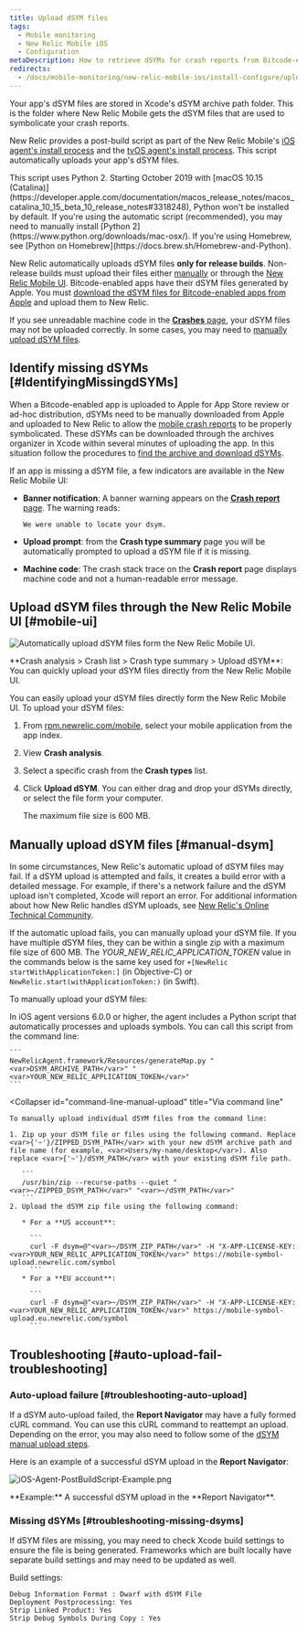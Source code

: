 ```yaml
---
title: Upload dSYM files
tags:
  - Mobile monitoring
  - New Relic Mobile iOS
  - Configuration
metaDescription: How to retrieve dSYMs for crash reports from Bitcode-enabled iOS apps that are monitored by New Relic Mobile.
redirects:
  - /docs/mobile-monitoring/new-relic-mobile-ios/install-configure/upload-dsyms-bitcode-apps
---
```


Your app's dSYM files are stored in Xcode's dSYM archive path folder. This is the folder where New Relic Mobile gets the dSYM files that are used to symbolicate your crash reports.

New Relic provides a post-build script as part of the New Relic Mobile's [iOS agent's install process](/docs/mobile-monitoring/mobile-monitoring-installation/getting-started/ios-installation-configuration) and the [tvOS agent's install process](/docs/mobile-monitoring/new-relic-mobile-ios/get-started/tvos-installation-configuration). This script automatically uploads your app's dSYM files.

<Callout variant="important">
  This script uses Python 2. Starting October 2019 with [macOS 10.15 (Catalina)](https://developer.apple.com/documentation/macos_release_notes/macos_catalina_10_15_beta_10_release_notes#3318248), Python won't be installed by default. If you're using the automatic script (recommended), you may need to manually install [Python 2](https://www.python.org/downloads/mac-osx/). If you're using Homebrew, see [Python on Homebrew](https://docs.brew.sh/Homebrew-and-Python).
</Callout>

New Relic automatically uploads dSYM files **only for release builds**. Non-release builds must upload their files either [manually](#manual-dsym) or through the [New Relic Mobile UI](#mobile-ui). Bitcode-enabled apps have their dSYM files generated by Apple. You must [download the dSYM files for Bitcode-enabled apps from Apple](/docs/mobile-monitoring/new-relic-mobile-ios/install-configure/retrieve-upload-dsyms-bitcode-enabled-apps) and upload them to New Relic.

If you see unreadable machine code in the [**Crashes** page](/docs/mobile-monitoring/mobile-monitoring-ui/crashes/mobile-apps-crashes-dashboard), your dSYM files may not be uploaded correctly. In some cases, you may need to [manually upload dSYM files](#manual-dsym).

## Identify missing dSYMs [#IdentifyingMissingdSYMs]

When a Bitcode-enabled app is uploaded to Apple for App Store review or ad-hoc distribution, dSYMs need to be manually downloaded from Apple and uploaded to New Relic to allow the [mobile crash reports](/docs/mobile-monitoring/new-relic-mobile/getting-started/ios-agent-crash-reporting) to be properly symbolicated. These dSYMs can be downloaded through the archives organizer in Xcode within several minutes of uploading the app. In this situation follow the procedures to [find the archive and download dSYMs](#Archive).

If an app is missing a dSYM file, a few indicators are available in the New Relic Mobile UI:

* **Banner notification**: A banner warning appears on the [**Crash report** page](https://docs.newrelic.com/docs/mobile-monitoring/mobile-monitoring-ui/crashes/mobile-apps-crash-report-dashboard). The warning reads:

  ```
  We were unable to locate your dsym.
  ```
* **Upload prompt**: from the **Crash type summary** page you will be automatically prompted to upload a dSYM file if it is missing.
* **Machine code**: The crash stack trace on the **Crash report** page displays machine code and not a human-readable error message.

## Upload dSYM files through the New Relic Mobile UI [#mobile-ui]

![Automatically upload dSYM files form the New Relic Mobile UI.](./images/Mobile-Crash-dsym_file.png "Mobile-Crash-dsym_file.png")

<figcaption>
  **Crash analysis > Crash list > Crash type summary > Upload dSYM**: You can quickly upload your dSYM files directly from the New Relic Mobile UI.
</figcaption>

You can easily upload your dSYM files directly form the New Relic Mobile UI. To upload your dSYM files:

1. From [rpm.newrelic.com/mobile](https://rpm.newrelic.com/mobile), select your mobile application from the app index.
2. View **Crash analysis**.
3. Select a specific crash from the **Crash types** list.
4. Click **Upload dSYM**. You can either drag and drop your dSYMs directly, or select the file form your computer.

   <Callout variant="tip">
     The maximum file size is 600 MB.
   </Callout>

## Manually upload dSYM files [#manual-dsym]

In some circumstances, New Relic's automatic upload of dSYM files may fail. If a dSYM upload is attempted and fails, it creates a build error with a detailed message. For example, if there's a network failure and the dSYM upload isn't completed, Xcode will report an error. For additional information about how New Relic handles dSYM uploads, see [New Relic's Online Technical Community](https://discuss.newrelic.com/t/relic-solution-ios-dsym-upload-deep-dive/42513).

If the automatic upload fails, you can manually upload your dSYM file. If you have multiple dSYM files, they can be within a single zip with a maximum file size of 600 MB. The <var>YOUR_NEW_RELIC_APPLICATION_TOKEN</var> value in the commands below is the same key used for `+[NewRelic startWithApplicationToken:]` (in Objective-C) or `NewRelic.start(withApplicationToken:)` (in Swift).

To manually upload your dSYM files:

<CollapserGroup>
  <Collapser
    id="python-manual-upload"
    title="Via Python script (agent versions 6.0.0 or higher)"
  >
    In iOS agent versions 6.0.0 or higher, the agent includes a Python script that automatically processes and uploads symbols. You can call this script from the command line:

    ```
    NewRelicAgent.framework/Resources/generateMap.py "<var>DSYM_ARCHIVE_PATH</var>" "<var>YOUR_NEW_RELIC_APPLICATION_TOKEN</var>"
    ```
  </Collapser>

  <Collapser
    id="command-line-manual-upload"
    title="Via command line"
  >
    To manually upload individual dSYM files from the command line:

    1. Zip up your dSYM file or files using the following command. Replace <var>{'~'}/ZIPPED_DSYM_PATH</var> with your new dSYM archive path and file name (for example, <var>Users/my-name/desktop</var>). Also replace <var>{'~'}/dSYM_PATH</var> with your existing dSYM file path.

       ```
       /usr/bin/zip --recurse-paths --quiet "<var>~/ZIPPED_DSYM_PATH</var>" "<var>~/dSYM_PATH</var>"
       ```
    2. Upload the dSYM zip file using the following command:

       * For a **US account**:

         ```
         curl -F dsym=@"<var>~/DSYM_ZIP_PATH</var>" -H "X-APP-LICENSE-KEY: <var>YOUR_NEW_RELIC_APPLICATION_TOKEN</var>" https://mobile-symbol-upload.newrelic.com/symbol
         ```
       * For a **EU account**:

         ```
         curl -F dsym=@"<var>~/DSYM_ZIP_PATH</var>" -H "X-APP-LICENSE-KEY: <var>YOUR_NEW_RELIC_APPLICATION_TOKEN</var>" https://mobile-symbol-upload.eu.newrelic.com/symbol
         ```
  </Collapser>
</CollapserGroup>

## Troubleshooting [#auto-upload-fail-troubleshooting]

### Auto-upload failure [#troubleshooting-auto-upload]

If a dSYM auto-upload failed, the **Report Navigator** may have a fully formed cURL command. You can use this cURL command to reattempt an upload. Depending on the error, you may also need to follow some of the [dSYM manual upload steps](#manual-dsym).

Here is an example of a successful dSYM upload in the **Report Navigator**:

![iOS-Agent-PostBuildScript-Example.png](./images/Screen-Shot-2014-09-23-at-11.30.35-AM_0.png "iOS-Agent-PostBuildScript-Example.png")

<figcaption>
  **Example:** A successful dSYM upload in the **Report Navigator**.
</figcaption>

### Missing dSYMs [#troubleshooting-missing-dsyms]

If dSYM files are missing, you may need to check Xcode build settings to ensure the file is being generated. Frameworks which are built locally have separate build settings and may need to be updated as well.

Build settings:

```
Debug Information Format : Dwarf with dSYM File
Deployment Postprocessing: Yes
Strip Linked Product: Yes
Strip Debug Symbols During Copy : Yes
```
